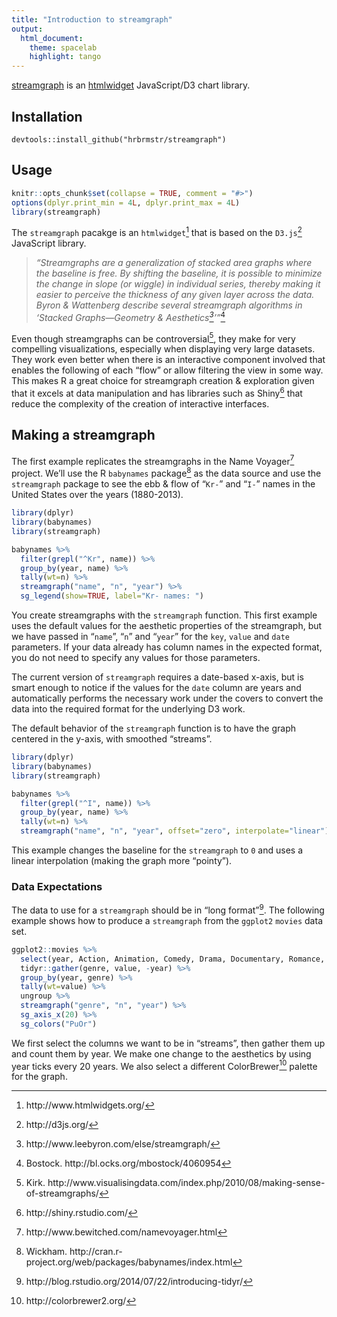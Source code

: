 ```yaml
---
title: "Introduction to streamgraph"
output:
  html_document:
    theme: spacelab
    highlight: tango
---
```

[streamgraph](http://github.com/hrbrmstr/streamgraph) is an [htmlwidget](https://github.com/ramnathv/htmlwidgets)
 JavaScript/D3 chart library.

## Installation

`devtools::install_github("hrbrmstr/streamgraph")`

## Usage

```r
knitr::opts_chunk$set(collapse = TRUE, comment = "#>")
options(dplyr.print_min = 4L, dplyr.print_max = 4L)
library(streamgraph)
```

The `streamgraph` pacakge is an `htmlwidget`^[http://www.htmlwidgets.org/] that is based on the `D3.js`^[http://d3js.org/] JavaScript library.

>_"Streamgraphs are a generalization of stacked area graphs where the baseline is free. By shifting the baseline, it is possible to minimize the change in slope (or _wiggle_) in individual series, thereby making it easier to perceive the thickness of any given layer across the data. Byron & Wattenberg describe several streamgraph algorithms in 'Stacked Graphs—Geometry & Aesthetics^[http://www.leebyron.com/else/streamgraph/]'"_^[Bostock. http://bl.ocks.org/mbostock/4060954]

Even though streamgraphs can be controversial^[Kirk. http://www.visualisingdata.com/index.php/2010/08/making-sense-of-streamgraphs/], they make for very compelling visualizations, especially when displaying very large datasets. They work even better when there is an interactive component involved that enables the following of each "flow" or allow filtering the view in some way. This makes R a great choice for streamgraph creation & exploration given that it excels at data manipulation and has libraries such as Shiny^[http://shiny.rstudio.com/] that reduce the complexity of the creation of interactive interfaces.

## Making a streamgraph

The first example replicates the streamgraphs in the Name Voyager^[http://www.bewitched.com/namevoyager.html] project. We'll use the R `babynames` package^[Wickham. http://cran.r-project.org/web/packages/babynames/index.html] as the data source and use the `streamgraph` package to see the ebb & flow of "`Kr-`" and "`I-`" names in the United States over the years (1880-2013).

```r
library(dplyr)
library(babynames)
library(streamgraph)

babynames %>%
  filter(grepl("^Kr", name)) %>%
  group_by(year, name) %>%
  tally(wt=n) %>%
  streamgraph("name", "n", "year") %>%
  sg_legend(show=TRUE, label="Kr- names: ")
```

You create streamgraphs with the `streamgraph` function. This first example uses the default values for the aesthetic properties of the streamgraph, but we have passed in "`name`", "`n`" and "`year`" for the `key`, `value` and `date` parameters. If your data already has column names in the expected format, you do not need to specify any values for those parameters.

The current version of `streamgraph` requires a date-based x-axis, but is smart enough to notice if the values for the `date` column are years and automatically performs the necessary work under the covers to convert the data into the required format for the underlying D3 work.

The default behavior of the `streamgraph` function is to have the graph centered in the y-axis, with smoothed "streams".

```r
library(dplyr)
library(babynames)
library(streamgraph)

babynames %>%
  filter(grepl("^I", name)) %>%
  group_by(year, name) %>%
  tally(wt=n) %>%
  streamgraph("name", "n", "year", offset="zero", interpolate="linear")
```

This example changes the baseline for the `streamgraph` to `0` and uses a linear interpolation (making the graph more "pointy").

### Data Expectations

The data to use for a `streamgraph` should be in "long format"^[http://blog.rstudio.org/2014/07/22/introducing-tidyr/]. The following example shows how to produce a `streamgraph` from the `ggplot2` `movies` data set.

```r
ggplot2::movies %>%
  select(year, Action, Animation, Comedy, Drama, Documentary, Romance, Short) %>%
  tidyr::gather(genre, value, -year) %>%
  group_by(year, genre) %>%
  tally(wt=value) %>%
  ungroup %>%
  streamgraph("genre", "n", "year") %>%
  sg_axis_x(20) %>%
  sg_colors("PuOr")
```

We first select the columns we want to be in "streams", then gather them up and count them by year. We make one change to the aesthetics by using year ticks every 20 years. We also select a different ColorBrewer^[http://colorbrewer2.org/] palette for the graph.
